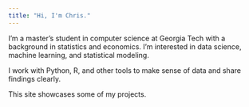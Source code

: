 ```yaml
---
title: "Hi, I'm Chris."
---
```


I'm a master’s student in computer science at Georgia Tech with a background in statistics and economics. I'm interested in data science, machine learning, and statistical modeling.

I work with Python, R, and other tools to make sense of data and share findings clearly.

This site showcases some of my projects.
